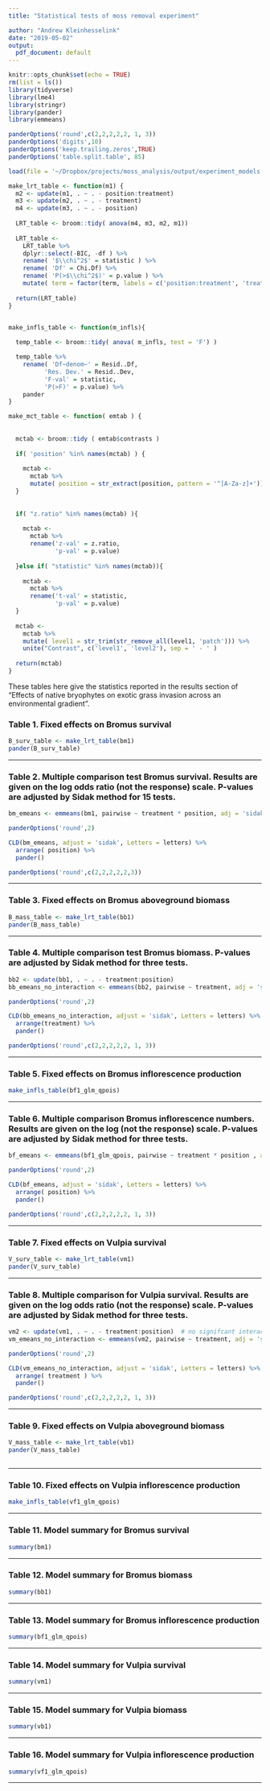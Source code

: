 ```yaml
---
title: "Statistical tests of moss removal experiment"

author: "Andrew Kleinhesselink"
date: "2019-05-02"
output:
  pdf_document: default
---
```


```r

knitr::opts_chunk$set(echo = TRUE)
rm(list = ls())
library(tidyverse)
library(lme4)
library(stringr)
library(pander)
library(emmeans)

panderOptions('round',c(2,2,2,2,2, 1, 3))
panderOptions('digits',10)
panderOptions('keep.trailing.zeros',TRUE)
panderOptions('table.split.table', 85)

load(file = '~/Dropbox/projects/moss_analysis/output/experiment_models.rda')

make_lrt_table <- function(m1) { 
  m2 <- update(m1, . ~ . - position:treatment)
  m3 <- update(m2, . ~ . - treatment)
  m4 <- update(m3, . ~ . - position)
  
  LRT_table <- broom::tidy( anova(m4, m3, m2, m1))
  
  LRT_table <- 
    LRT_table %>% 
    dplyr::select(-BIC, -df ) %>% 
    rename( '$\\chi^2$' = statistic ) %>% 
    rename( 'Df' = Chi.Df) %>%
    rename( 'P(>$\\chi^2$)' = p.value ) %>% 
    mutate( term = factor(term, labels = c('position:treatment', 'treatment', 'position', 'NULL' )))
  
  return(LRT_table)
}


make_infls_table <- function(m_infls){ 
  
  temp_table <- broom::tidy( anova( m_infls, test = 'F') )

  temp_table %>% 
    rename( 'Df~denom~' = Resid..Df, 
          'Res. Dev.' = Resid..Dev, 
          'F-val' = statistic, 
          'P(>F)' = p.value) %>% 
    pander
}

make_mct_table <- function( emtab ) { 
  
  
  mctab <- broom::tidy ( emtab$contrasts ) 
  
  if( 'position' %in% names(mctab) ) { 
    
    mctab <- 
      mctab %>% 
      mutate( position = str_extract(position, pattern = '^[A-Za-z]+')) 
  }
  
  
  if( "z.ratio" %in% names(mctab) ){ 
    
    mctab <- 
      mctab %>% 
      rename('z-val' = z.ratio, 
             'p-val' = p.value)
  
  }else if( "statistic" %in% names(mctab)){ 
    
    mctab <- 
      mctab %>% 
      rename('t-val' = statistic, 
             'p-val' = p.value)
  }
  
  mctab <- 
    mctab %>% 
    mutate( level1 = str_trim(str_remove_all(level1, 'patch'))) %>% 
    unite("Contrast", c('level1', 'level2'), sep = ' - ' )
  
  return(mctab)
}

```

These tables here give the statistics reported in the results section of "Effects of native bryophytes on exotic grass invasion across an environmental gradient". 


### Table 1. Fixed effects on Bromus survival
```r

B_surv_table <- make_lrt_table(bm1)
pander(B_surv_table)

```

-----------------------------------

### Table 2. Multiple comparison test Bromus survival. Results are given on the log odds ratio (not the response) scale. P-values are adjusted by Sidak method for 15 tests. 
```r

bm_emeans <- emmeans(bm1, pairwise ~ treatment * position, adj = 'sidak' )

panderOptions('round',2)

CLD(bm_emeans, adjust = 'sidak', Letters = letters) %>% 
  arrange( position) %>%  
  pander()

panderOptions('round',c(2,2,2,2,2,3))

```

-----------------------------------

### Table 3. Fixed effects on Bromus aboveground biomass
```r

B_mass_table <- make_lrt_table(bb1)
pander(B_mass_table)


```

-----------------------------------


### Table 4. Multiple comparison test Bromus biomass.  P-values are adjusted by Sidak method for three tests. 
```r

bb2 <- update(bb1, . ~ . - treatment:position)
bb_emeans_no_interaction <- emmeans(bb2, pairwise ~ treatment, adj = 'sidak')  # no treatment*position effect so use only treatment 

panderOptions('round',2)

CLD(bb_emeans_no_interaction, adjust = 'sidak', Letters = letters) %>% 
  arrange(treatment) %>% 
  pander()

panderOptions('round',c(2,2,2,2,2, 1, 3))

```

-----------------------------------


### Table 5. Fixed effects on Bromus inflorescence production
```r


make_infls_table(bf1_glm_qpois)

```
-----------------------------------

### Table 6. Multiple comparison Bromus inflorescence numbers. Results are given on the log (not the response) scale. P-values are adjusted by Sidak method for three tests. 
```r

bf_emeans <- emmeans(bf1_glm_qpois, pairwise ~ treatment * position , adj = 'sidak')

panderOptions('round',2)

CLD(bf_emeans, adjust = 'sidak', Letters = letters) %>% 
  arrange( position) %>% 
  pander()

panderOptions('round',c(2,2,2,2,2, 1, 3))


```

-----------------------------------


### Table 7. Fixed effects on Vulpia survival
```r


V_surv_table <- make_lrt_table(vm1)
pander(V_surv_table)

```
-----------------------------------

### Table 8. Multiple comparison for Vulpia survival. Results are given on the log odds ratio (not the response) scale. P-values are adjusted by Sidak method for three tests. 
```r

vm2 <- update(vm1, . ~ . - treatment:position)  # no signifcant interaction effect 
vm_emeans_no_interaction <- emmeans(vm2, pairwise ~ treatment, adj = 'sidak') # no position x treatment effect or position effect 

panderOptions('round',2)

CLD(vm_emeans_no_interaction, adjust = 'sidak', Letters = letters) %>% 
  arrange( treatment ) %>% 
  pander()

panderOptions('round',c(2,2,2,2,2, 1, 3))
```

-----------------------------------


### Table 9. Fixed effects on Vulpia aboveground biomass
```r


V_mass_table <- make_lrt_table(vb1)
pander(V_mass_table)



```
-----------------------------------


### Table 10. Fixed effects on Vulpia inflorescence production
```r


make_infls_table(vf1_glm_qpois)

```

-----------------------------------


### Table 11. Model summary for Bromus survival
```r

summary(bm1)

```
----------------------------------- 


### Table 12. Model summary for Bromus biomass 
```r

summary(bb1)

```
----------------------------------- 

### Table 13. Model summary for Bromus inflorescence production 
```r

summary(bf1_glm_qpois)

```
----------------------------------- 

### Table 14. Model summary for Vulpia survival
```r

summary(vm1)

```
----------------------------------- 

### Table 15. Model summary for Vulpia biomass 
```r

summary(vb1)

```
----------------------------------- 


### Table 16. Model summary for Vulpia inflorescence production 
```r

summary(vf1_glm_qpois)

```
----------------------------------- 

